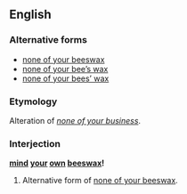 ==English==

===Alternative forms===
* [[none of your beeswax]]
* [[none of your bee's wax|none of your bee’s wax]]
* [[none of your bees' wax|none of your bees’ wax]]

===Etymology===
Alteration of ''[[none of your business]]''.

===Interjection===
'''[[mind]] [[your]] [[own]] [[beeswax]]!'''

# Alternative form of [[none of your beeswax]].